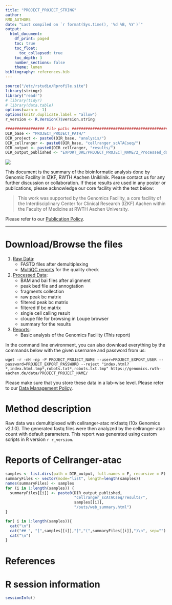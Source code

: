 ```yaml
---
title: "PROJECT_PROJECT_STRING"
author:
RMD_AUTHORS
date: "Last compiled on `r format(Sys.time(), '%d %B, %Y')`"
output:
  html_document:
    df_print: paged
    toc: true
    toc_float:
      toc_collapsed: true
    toc_depth: 3
    number_sections: false
    theme: lumen
bibliography: references.bib
---
```


```r
source("/etc/rstudio/Rprofile.site")
library(stringr)
library("readr")
# library(tidyr)
# library(data.table)
options(warn = -1)
options(knitr.duplicate.label = "allow")
r_version <- R.Version()$version.string

################# File paths #####################################################
DIR_base <- "PROJECT_PROJECT_PATH/"
DIR_project <- paste0(DIR_base, "analysis/")
DIR_cellranger <- paste0(DIR_base, "cellranger_scATACseq/")
DIR_output <- paste0(DIR_cellranger, "results/")
DIR_output_published <- "EXPORT_URL/PROJECT_PROJECT_NAME/2_Processed_data/"
```

![](RMD_INSTITUTE_LOGO)

This document is the summary of the bioinformatic analysis done by Genomic Facility in IZKF, RWTH Aachen Uniklinik. Please contact us for any further discussion or collaboration. If these results are used in any poster or publications, please acknowledge our core facility with the text below:

> This work was supported by the Genomics Facility, a core facility of the Interdisciplinary Center for Clinical Research (IZKF) Aachen within the Faculty of Medicine at RWTH Aachen University.

Please refer to our [Publication Policy](https://genomics.rwth-aachen.de/services/publication-policy/).

***

# Download/Browse the files

1. [Raw Data](EXPORT_URL/PROJECT_PROJECT_NAME/1_Raw_data):
    * FASTQ files after demultiplexing
    * [MultiQC reports](EXPORT_URL/PROJECT_PROJECT_NAME/1_Raw_data/FASTQ_multiQC) for the quality check
2. [Processed Data](EXPORT_URL/PROJECT_PROJECT_NAME/2_Processed_data): 
    * BAM and bai files after alignment
    * peak bed file and annogtation
    * fragments collection
    * raw peak bc matrix
    * filtered peak bc matrix
    * filtered tf bc matrix
    * single cell calling result
    * cloupe file for browsing in Loupe browser
    * summary for the results
3. [Reports](EXPORT_URL/PROJECT_PROJECT_NAME/3_Reports):
    * Basic analysis of the Genomics Facility (This report)
  
In the command line environment, you can also download everything by the commands below with the given username and password from us:

```
wget -r -nH -np -P PROJECT_PROJECT_NAME --user=PROJECT_EXPORT_USER --password=PROJECT_EXPORT_PASSWORD --reject "index.html?*,index.html.tmp*,robots.txt*,robots.txt.tmp" https://genomics.rwth-aachen.de/data/PROJECT_PROJECT_NAME/
```

Please make sure that you store these data in a lab-wise level. Please refer to our [Data Management Policy](https://genomics.rwth-aachen.de/services/data-management-policy/).

\textcolor{red}{Your data will be deleted according to this policy automatically. Please download everything.}

# Method description

Raw data was demultiplexed with cellranger-atac mkfastq (10x Genomics v2.1.0). The generated fastq files were then analyzed by the cellranger-atac count with default parameters. This report was generated using custom scripts in R version `r r_version`.

# Reports of Cellranger-atac

```r
samples <- list.dirs(path = DIR_output, full.names = F, recursive = F)
summaryFiles <- vector(mode="list", length=length(samples))
names(summaryFiles) <- samples
for (i in 1:length(samples)) {
  summaryFiles[[i]] <- paste0(DIR_output_published,
                              "cellranger_scATACseq/results/",
                              samples[[i]],
                              "/outs/web_summary.html")
}
```

```r
for( i in 1:length(samples)){
  cat("\n")
  cat("## ", "[",samples[[i]],"]","(",summaryFiles[[i]],")\n", sep="") # Create links to the
  cat("\n")
}
```


# References

<div id="refs"></div>

# R session information

```r
sessionInfo()
```